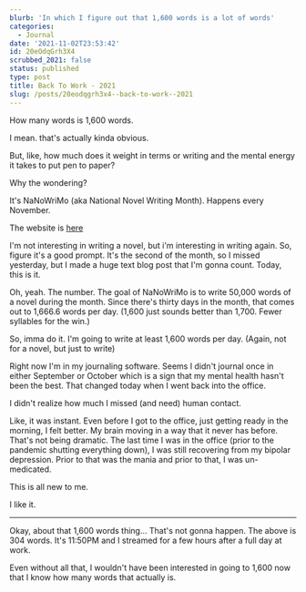 ```yaml
---
blurb: 'In which I figure out that 1,600 words is a lot of words'
categories:
  - Journal
date: '2021-11-02T23:53:42'
id: 20eOdqGrh3X4
scrubbed_2021: false
status: published
type: post
title: Back To Work - 2021
slug: /posts/20eodqgrh3x4--back-to-work--2021
---
```


How many words is 1,600 words. 

I mean. that's actually kinda obvious. 

But, like, how much does it weight in terms or writing and the mental energy it takes to put pen to paper?

Why the wondering? 

It's NaNoWriMo (aka National Novel Writing Month). Happens every November. 

The website is [here](https://nanowrimo.org/)

I'm not interesting in writing a novel, but i'm interesting in writing again. So, figure it's a good prompt. It's the second of the month, so I missed yesterday, but I made a huge text blog post that I'm gonna count. Today, this is it.

Oh, yeah. The number. The goal of NaNoWriMo is to write 50,000 words of a novel during the month. Since there's thirty days in the month, that comes out to 1,666.6 words per day. (1,600 just  sounds better than 1,700. Fewer syllables for the win.)

So, imma do it. I'm going to write at least 1,600 words per day. (Again, not for a novel, but just to write)

Right now I'm in my journaling software. Seems I didn't journal once in either September or October which is a sign that my mental health hasn't been the best. That changed today when I went back into the office. 

I didn't realize how much I missed (and need) human contact. 

Like, it was instant. Even before I got to the office, just getting ready in the morning, I felt better. My brain moving in a way that it never has before. That's not being dramatic. The last time I was in the office (prior to the pandemic shutting everything down), I was still recovering from my bipolar depression. Prior to that was the mania and prior to that, I was un-medicated. 

This is all new to me. 

I like it. 

---

Okay, about that 1,600 words thing... That's not gonna happen. The above is 304 words. It's 11:50PM and I streamed for a few hours after a full day at work. 

Even without all that, I wouldn't have been interested in going to 1,600 now that I know how many words that actually is.
